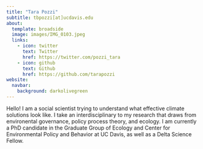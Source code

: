 ```yaml
---
title: "Tara Pozzi"
subtitle: tbpozzi[at]ucdavis.edu
about:
  template: broadside
  image: images/IMG_0103.jpeg
  links:
    - icon: twitter
      text: Twitter
      href: https://twitter.com/pozzi_tara
    - icon: github
      text: Github
      href: https://github.com/tarapozzi
website: 
  navbar: 
    background: darkolivegreen
---
```


Hello! I am a social scientist trying to understand what effective climate solutions look like. I take an interdisciplinary to my research that draws from environental governance, policy process theory, and ecology. I am currently a PhD candidate in the Graduate Group of Ecology and Center for Environmental Policy and Behavior at UC Davis, as well as a Delta Science Fellow.

